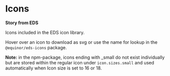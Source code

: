 
# Icons

**Story from EDS**

<Links edsSBUrl="https://storybook.eds.equinor.com/?path=/docs/icons-preview--docs" />

Icons included in the EDS icon library.

Hover over an icon to download as svg or use the name for lookup in the `@equinor/eds-icons` package.

**Note:** in the npm-package, icons ending with \_small do not exist individually but are stored within the regular icon under `icon.sizes.small` and used automatically when Icon size is set to 16 or 18.

<Story of={ComponentStories.Preview} />
